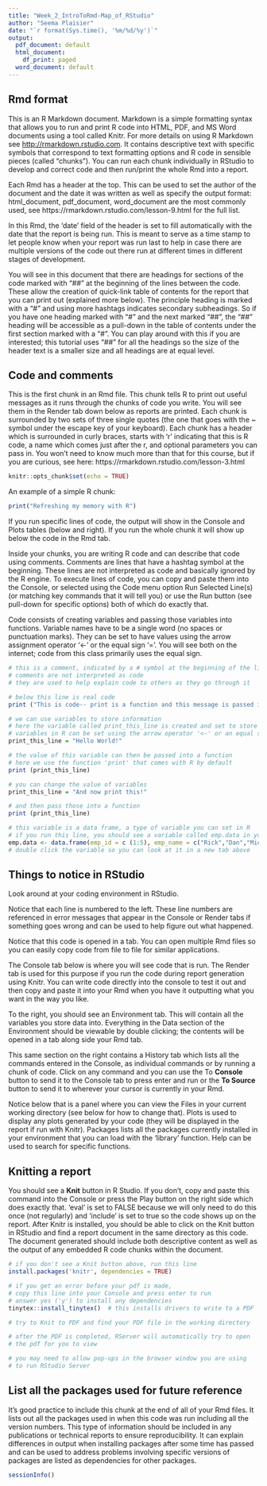 ---
title: "Week_2_IntroToRmd-Map_of_RStudio"
author: "Seema Plaisier"
date: "`r format(Sys.time(), '%m/%d/%y')`"
output:
  pdf_document: default
  html_document:
    df_print: paged
  word_document: default
---

## Rmd format

This is an R Markdown document. Markdown is a simple formatting syntax that allows you to run and print R code into HTML, PDF, and MS Word documents using a tool called Knitr. For more details on using R Markdown see <http://rmarkdown.rstudio.com>. It contains descriptive text with specific symbols that correspond to text formatting options and R code in sensible pieces (called "chunks").  You can run each chunk individually in RStudio to develop and correct code and then run/print the whole Rmd into a report.

Each Rmd has a header at the top.  This can be used to set the author of the document and the date it was written as well as specify the output format: html_document, pdf_document, word_document are the most commonly used, see https://rmarkdown.rstudio.com/lesson-9.html for the full list.

In this Rmd, the 'date' field of the header is set to fill automatically with the date that the report is being run.  This is meant to serve as a time stamp to let people know when your report was run last to help in case there are multiple versions of the code out there run at different times in different stages of development.

You will see in this document that there are headings for sections of the code marked with "##" at the beginning of the lines between the code.  These allow the creation of quick-link table of contents for the report that you can print out (explained more below).  The principle heading is marked with a "#" and using more hashtags indicates secondary subheadings.  So if you have one heading marked with "#" and the next marked "##", the "##" heading will be accessible as a pull-down in the table of contents under the first section marked with a "#".  You can play around with this if you are interested; this tutorial uses "##" for all the headings so the size of the header text is a smaller size and all headings are at equal level.

## Code and comments

This is the first chunk in an Rmd file.  This chunk tells R to print out useful messages as it runs through the chunks of code you write.  You will see them in the Render tab down below as reports are printed. Each chunk is surrounded by two sets of three single quotes (the one that goes with the ~ symbol under the escape key of your keyboard).  Each chunk has a header which is surrounded in curly braces, starts with 'r' indicating that this is R code, a name which comes just after the r, and optional parameters you can pass in. You won't need to know much more than that for this course, but if you are curious, see here: https://rmarkdown.rstudio.com/lesson-3.html

```{r setup, include=FALSE}
knitr::opts_chunk$set(echo = TRUE)
```

An example of a simple R chunk:
```{r SimpleCommand}
print("Refreshing my memory with R")
```

If you run specific lines of code, the output will show in the Console and Plots tables (below and right).  If you run the whole chunk it will show up below the code in the Rmd tab.

Inside your chunks, you are writing R code and can describe that code using comments.  Comments are lines that have a hashtag symbol at the beginning.  These lines are not interpreted as code and basically ignored by the R engine.  To execute lines of code, you can copy and paste them into the Console, or selected using the Code menu option Run Selected Line(s) (or matching key commands that it will tell you) or use the Run button (see pull-down for specific options) both of which do exactly that.

Code consists of creating variables and passing those variables into functions.  Variable names have to be a single word (no spaces or punctuation marks).  They can be set to have values using the arrow assignment operator '<-' or the equal sign '='.  You will see both on the internet; code from this class primarily uses the equal sign.

```{r CodeComments}

# this is a comment, indicated by a # symbol at the beginning of the line
# comments are not interpreted as code
# they are used to help explain code to others as they go through it

# below this line is real code
print ("This is code-- print is a function and this message is passed into it")

# we can use variables to store information
# here the variable called print_this_line is created and set to store specific test
# variables in R can be set using the arrow operator '<-' or an equal sign '='
print_this_line = "Hello World!"

# the value of this variable can then be passed into a function
# here we use the function 'print' that comes with R by default
print (print_this_line)

# you can change the value of variables
print_this_line = "And now print this!"

# and then pass those into a function
print (print_this_line)

# this variable is a data frame, a type of variable you can set in R
# if you run this line, you should see a variable called emp.data in your Environment on the upper right
emp.data <- data.frame(emp_id = c (1:5), emp_name = c("Rick","Dan","Michelle","Ryan","Gary"), salary = c(623.3,515.2,611.0,729.0,843.25))
# double click the variable so you can look at it in a new tab above

```


## Things to notice in RStudio

Look around at your coding environment in RStudio. 

Notice that each line is numbered to the left.  These line numbers are referenced in error messages that appear in the Console or Render tabs if something goes wrong and can be used to help figure out what happened.

Notice that this code is opened in a tab.  You can open multiple Rmd files so you can easily copy code from file to file for similar applications.

The Console tab below is where you will see code that is run.  The Render tab is used for this purpose if you run the code during report generation using Knitr. You can write code directly into the console to test it out and then copy and paste it into your Rmd when you have it outputting what you want in the way you like.

To the right, you should see an Environment tab.  This will contain all the variables you store data into.  Everything in the Data section of the Environment should be viewable by double clicking; the contents will be opened in a tab along side your Rmd tab.  

This same section on the right contains a History tab which lists all the commands entered in the Console, as individual commands or by running a chunk of code. Click on any command and you can use the To **Console** button to send it to the Console tab to press enter and run or the **To Source** button to send it to wherever your cursor is currently in your Rmd.

Notice below that is a panel where you can view the Files in your current working directory (see below for how to change that).  Plots is used to display any plots generated by your code (they will be displayed in the report if run with Knitr). Packages lists all the packages currently installed in your environment that you can load with the 'library' function. Help can be used to search for specific functions.


## Knitting a report

You should see a **Knit** button in R Studio. If you don't, copy and paste this command into the Console or press the Play button on the right side which does exactly that.  'eval' is set to FALSE because we will only need to do this once (not regularly) and 'include' is set to true so the code shows up on the report.  After Knitr is installed, you should be able to click on the Knit button in RStudio and find a report document in the same directory as this code. The document generated should include both descriptive content as well as the output of any embedded R code chunks within the document.

``` {r InstallKnitr, eval=FALSE, include=TRUE}

# if you don't see a Knit button above, run this line
install.packages('knitr', dependencies = TRUE)

# if you get an error before your pdf is made, 
# copy this line into your Console and press enter to run
# answer yes ('y') to install any dependencies
tinytex::install_tinytex()  # this installs drivers to write to a PDF

# try to Knit to PDF and find your PDF file in the working directory

# after the PDF is completed, RServer will automatically try to open 
# the pdf for you to view

# you may need to allow pop-ups in the browser window you are using
# to run RStudio Server

```


## List all the packages used for future reference

It's good practice to include this chunk at the end of all of your Rmd files.  It lists out all the packages used in when this code was run including all the version numbers.  This type of information should be included in any publications or technical reports to ensure reproducibility. It can explain differences in output when installing packages after some time has passed and can be used to address problems involving specific versions of packages are listed as dependencies for other packages.

```{r SessionInfo}
sessionInfo()
```
